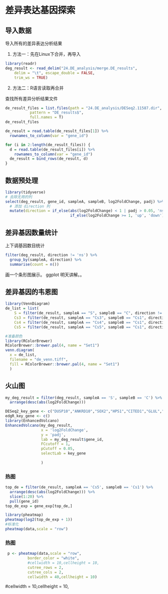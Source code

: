 # 差异表达基因探索

## 导入数据

导入所有的差异表达分析结果

1. 方法一：先在Linux下合并，再导入
```r
library(readr)
deg_result <- read_delim("24.DE_analysis/merge.DE_results", 
    delim = "\t", escape_double = FALSE, 
    trim_ws = TRUE)
```

2. 方法二：R语言读取再合并

查找所有差异分析结果文件

```r
de_result_files = list.files(path = "24.DE_analysis/DESeq2.11587.dir", 
           pattern = "DE_results$", 
           full.names = T)
de_result_files
```

```r
de_result = read.table(de_result_files[1]) %>%
  rownames_to_column(var = "gene_id")

for (i in 2:length(de_result_files)) {
  d = read.table(de_result_files[i]) %>%
    rownames_to_column(var = "gene_id")
  de_result = bind_rows(de_result, d)
}
```

## 数据预处理

```r
library(tidyverse)
# 去除无用的列
select(deg_result, gene_id, sampleA, sampleB, log2FoldChange, padj) %>%
  # 添加 direction 列
  mutate(direction = if_else(abs(log2FoldChange) < 1 | padj > 0.05, 'ns', 
                             if_else(log2FoldChange >= 1, 'up', 'down'))) -> deg_result
```

## 差异基因数量统计

上下调基因数目统计

```r
filter(deg_result, direction != 'ns') %>%
  group_by(sampleA, direction) %>%
  summarise(count = n())
```
画一个条形图展示。 ggplot 明天讲解。。

## 差异基因的韦恩图

```r
library(VennDiagram)
de_list = list(
    S = filter(de_result, sampleA == "S", sampleB == "C", direction != 'ns') %>% pull(gene_id),
    Cs3 = filter(de_result, sampleA == "Cs3", sampleB == "Cs1", direction != 'ns') %>% pull(gene_id),
    Cs4 = filter(de_result, sampleA == "Cs4", sampleB == "Cs1", direction != 'ns') %>% pull(gene_id),
    Cs5 = filter(de_result, sampleA == "Cs5", sampleB == "Cs1", direction != 'ns') %>% pull(gene_id))

#准备颜色
library(RColorBrewer)
RColorBrewer::brewer.pal(4, name = "Set1")
venn.diagram(
  x = de_list,
  filename = "de_venn.tiff",
  fill = RColorBrewer::brewer.pal(4, name = "Set1")
  )
```

## 火山图

```r
my_deg_result = filter(deg_result, sampleA == 'S', sampleB == 'C') %>%
  arrange(desc(abs(log2FoldChange)))
```

```r
DESeq2_key_gene <- c("DUSP10","ANKRD10","SOX2","HPS1","CITED1","GLUL","GM2A","IQCC","BCL10","SNRNP70","CLU","LRRC17","SPHK2","ARGLU1")
edgR_key_gene <- c()
library(EnhancedVolcano)
EnhancedVolcano(my_deg_result,
                x = 'log2FoldChange',
                y = 'padj',
                lab = my_deg_result$gene_id,
                FCcutoff = 1,
                pCutoff = 0.05,
                selectLab = key_gene
              
                )
```


### 热图

```r
top_de = filter(de_result, sampleA == 'Cs5', sampleB == 'Cs1') %>%
  arrange(desc(abs(log2FoldChange))) %>%
  slice(1:20) %>%
  pull(gene_id)
top_de_exp = gene_exp[top_de,]
```

```r
library(pheatmap)
pheatmap(log2(top_de_exp + 1))
#标准化
pheatmap(data,scale = "row")
```
### 热图
```r
 p <- pheatmap(data,scale = "row", 
          border_color = "white",
          #cellwidth = 10,cellheight = 10,
          cutree_rows = 2,
          cutree_cols = 2,
          cellwidth = 40,cellheight = 10)
```

#cellwidth = 10,cellheight = 10,
